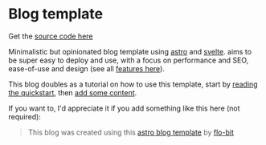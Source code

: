 # Blog template

Get the [source code here](https://github.com/flo-bit/blog-template)

Minimalistic but opinionated blog template using [astro](https://astro.build/) and [svelte](https://svelte.dev/).
aims to be super easy to deploy and use, with a focus on performance and SEO, ease-of-use and design
(see all [features here](/blog-template/posts/features)).

This blog doubles as a tutorial on how to use this template, start by [reading the quickstart](/blog-template/posts/how-to-use),
then [add some content](/blog-template/posts/adding-content).

If you want to, I'd appreciate it if you add something like this here (not required):

> This blog was created using this [astro blog template](https://github.com/flo-bit/blog-template) by [flo-bit](https://flo-bit.dev)
